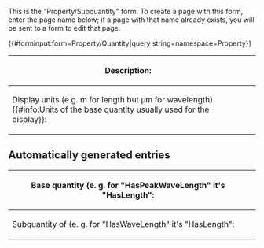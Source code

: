 <noinclude>
This is the "Property/Subquantity" form.
To create a page with this form, enter the page name below;
if a page with that name already exists, you will be sent to a form to edit that page.

{{#forminput:form=Property/Quantity|query string=namespace=Property}}

</noinclude><includeonly>
<div id="wikiPreview" style="display: none; padding-bottom: 25px; margin-bottom: 25px; border-bottom: 1px solid #AAAAAA;"></div>
<!-- {{{for template|Quantity_property/Subquantity_property|label=Subquantity property}}} -->
{{{for template|Property/Quantity|label=Subquantity property}}}
{| class="formtable"
! Description: 
| {{{field|description|input type=textarea}}}
|-
! Display units (e.g. m for length but µm for wavelength){{#info:Units of the base quantity usually used for the display}}: 
| {{{field|display_units|input type=SF_Select|query=((@@@@));?HasUnitSymbol;format~plain;sep~,;link~none;headers~hide;mainlabel~-;limit~1000|sametemplate|field=base_quantity|mandatory|list}}}
|}
== Automatically generated entries ==
<div class="mw-collapsible mw-collapsed">
{| class="formtable"
! Base quantity (e. g. for "HasPeakWaveLength" it's "HasLength": 
| {{{field|base_quantity|input type=combobox|values from category=QuantityProperty|restricted}}}
|-
! Subquantity of (e. g. for "HasWaveLength" it's "HasLength": 
| {{{field|subquantity_of|input type=combobox|values from category=QuantityProperty|restricted}}}
|}
</div>
{{{end template}}}

{{{standard input|save}}} {{{standard input|cancel}}}
</includeonly>